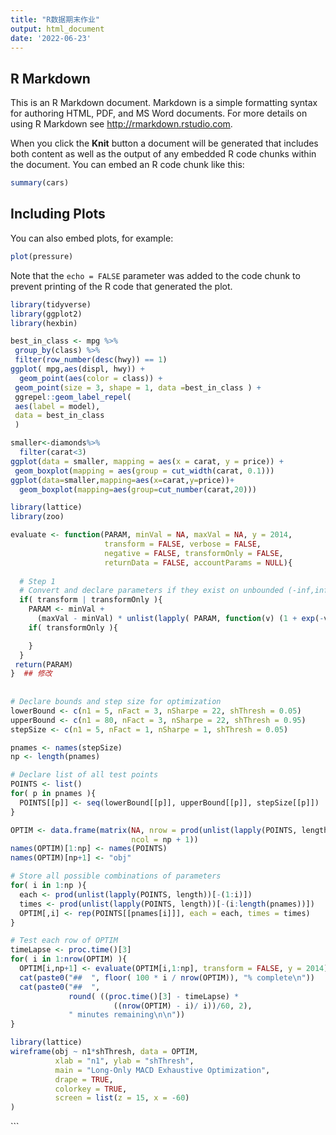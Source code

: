 ---
title: "R数据期末作业"
output: html_document
date: '2022-06-23'
---


## R Markdown

This is an R Markdown document. Markdown is a simple formatting syntax for authoring HTML, PDF, and MS Word documents. For more details on using R Markdown see <http://rmarkdown.rstudio.com>.

When you click the **Knit** button a document will be generated that includes both content as well as the output of any embedded R code chunks within the document. You can embed an R code chunk like this:

```{r cars}
summary(cars)
```

## Including Plots

You can also embed plots, for example:

```{r pressure, echo=FALSE}
plot(pressure)
```

Note that the `echo = FALSE` parameter was added to the code chunk to prevent printing of the R code that generated the plot.

```{r setup, include=FALSE}
library(tidyverse)
library(ggplot2)
library(hexbin)
```

```{r}
best_in_class <- mpg %>%
 group_by(class) %>%
 filter(row_number(desc(hwy)) == 1)
ggplot( mpg,aes(displ, hwy)) +
  geom_point(aes(color = class)) +
 geom_point(size = 3, shape = 1, data =best_in_class ) +
 ggrepel::geom_label_repel(
 aes(label = model),
 data = best_in_class
 )
```

```{r}

smaller<-diamonds%>%
  filter(carat<3)
ggplot(data = smaller, mapping = aes(x = carat, y = price)) +
 geom_boxplot(mapping = aes(group = cut_width(carat, 0.1)))
ggplot(data=smaller,mapping=aes(x=carat,y=price))+
  geom_boxplot(mapping=aes(group=cut_number(carat,20)))
```

```{r  include=FALSE}
library(lattice)
library(zoo)
```
```{r include=FALSE}
evaluate <- function(PARAM, minVal = NA, maxVal = NA, y = 2014,
                     transform = FALSE, verbose = FALSE,
                     negative = FALSE, transformOnly = FALSE,
                     returnData = FALSE, accountParams = NULL){
  
  # Step 1
  # Convert and declare parameters if they exist on unbounded (-inf,inf) domain
  if( transform | transformOnly ){
    PARAM <- minVal +
      (maxVal - minVal) * unlist(lapply( PARAM, function(v) (1 + exp(-v))^(-1) ))
    if( transformOnly ){

    }
  }
 return(PARAM)  
}  ## 修改
  
 
# Declare bounds and step size for optimization
lowerBound <- c(n1 = 5, nFact = 3, nSharpe = 22, shThresh = 0.05)
upperBound <- c(n1 = 80, nFact = 3, nSharpe = 22, shThresh = 0.95)
stepSize <- c(n1 = 5, nFact = 1, nSharpe = 1, shThresh = 0.05)

pnames <- names(stepSize)
np <- length(pnames)

# Declare list of all test points
POINTS <- list()
for( p in pnames ){
  POINTS[[p]] <- seq(lowerBound[[p]], upperBound[[p]], stepSize[[p]])
}

OPTIM <- data.frame(matrix(NA, nrow = prod(unlist(lapply(POINTS, length))),
                           ncol = np + 1))
names(OPTIM)[1:np] <- names(POINTS)
names(OPTIM)[np+1] <- "obj"

# Store all possible combinations of parameters
for( i in 1:np ){
  each <- prod(unlist(lapply(POINTS, length))[-(1:i)])
  times <- prod(unlist(lapply(POINTS, length))[-(i:length(pnames))])
  OPTIM[,i] <- rep(POINTS[[pnames[i]]], each = each, times = times)
}

# Test each row of OPTIM
timeLapse <- proc.time()[3]
for( i in 1:nrow(OPTIM) ){
  OPTIM[i,np+1] <- evaluate(OPTIM[i,1:np], transform = FALSE, y = 2014)
  cat(paste0("##  ", floor( 100 * i / nrow(OPTIM)), "% complete\n"))
  cat(paste0("##  ",
             round( ((proc.time()[3] - timeLapse) * 
                       ((nrow(OPTIM) - i)/ i))/60, 2),
             " minutes remaining\n\n"))
}
```


```{r}
library(lattice)
wireframe(obj ~ n1*shThresh, data = OPTIM,
          xlab = "n1", ylab = "shThresh",
          main = "Long-Only MACD Exhaustive Optimization",
          drape = TRUE,
          colorkey = TRUE,
          screen = list(z = 15, x = -60)
)
```




```


